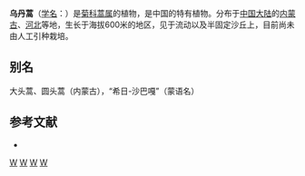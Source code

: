 {{Speciesbox
| taxon = Artemisia wudanica
| binomial_authority = Liou et W. Wang in Act.
}}

'''乌丹蒿'''（[[学名|学名]]：{{lang|la|''Artemisia wudanica''}}）是[[菊科|菊科]][[蒿属|蒿属]]的植物，是中国的特有植物。分布于[[中国大陆|中国大陆]]的[[内蒙古|内蒙古]]、[[河北|河北]]等地，生长于海拔600米的地区，见于流动以及半固定沙丘上，目前尚未由人工引种栽培。

== 别名 ==
大头蒿、圆头蒿（内蒙古），“希日-沙巴嘎”（蒙语名）

== 参考文献 ==
<div class="references-small">
* {{cite web| url =http://www.bioinfo.cn/db05/KmzwSpecies.php?action=view&id=4250| title =乌丹蒿| work =《中国高等植物数据库全库》| publisher =中国科学院微生物研究所| author =昆明植物研究所| accessdate =2009-02-24| deadurl =yes| archiveurl =https://web.archive.org/web/20160305075122/http://www.bioinfo.cn/db05/KmzwSpecies.php?action=view&id=4250| archivedate =2016-03-05}}
</div>
{{Taxonbar|from=Q10877868}}

[[Category:蒿属|W]]
[[Category:中国特有植物|W]]
[[Category:河北植物|W]]
[[Category:内蒙古植物|W]]